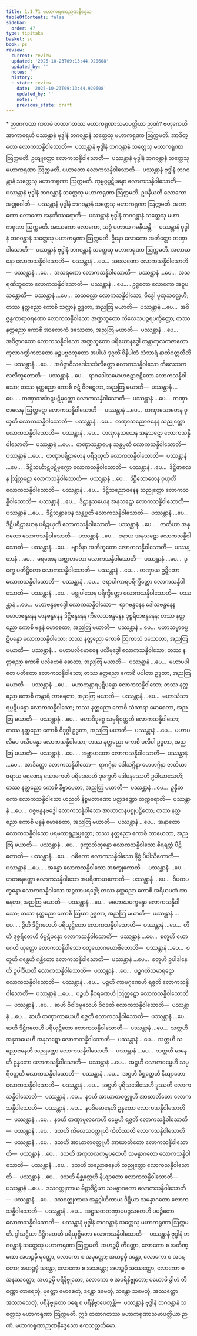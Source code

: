 ```yaml
---
title: 1.1.71 မဟာကရုဏာဉာဏနိဒ္ဒေသ
tableOfContents: false
sidebar:
  order: 47
type: tipitaka
basket: su
book: ps
review:
  current: review
  updated: '2025-10-23T09:13:44.920608'
  updated_by: ''
  notes: ''
  history:
  - state: review
    date: '2025-10-23T09:13:44.920608'
    updated_by: ''
    notes: ''
    previous_state: draft
---
```



<ReviewStatus review={frontmatter.review} showDetails={true} />

<HypothesisAnnotation frontmatter={frontmatter} />

<DynamicBreadcrumb />

<Paragraph type="center" book="ps">
* ဉာဏကထာ
</Paragraph>


<Division number="117" book="ps" e="ch" v="26" p="121">

<Paragraph number="681" book="ps">
ကတမံ <Emphasis>တထာဂတဿ မဟာကရုဏာသမာပတ္တိယာ ဉာဏံ?</Emphasis> ဗဟုကေဟိ အာကာရေဟိ ပဿန္တာနံ ဗုဒ္ဓါနံ ဘဂဝန္တာနံ သတ္တေသု မဟာကရုဏာ ဩက္ကမတိ. အာဒိတ္တော လောကသန္နိဝါသောတိ—  ပဿန္တာနံ ဗုဒ္ဓါနံ ဘဂဝန္တာနံ သတ္တေသု မဟာကရုဏာ ဩက္ကမတိ. ဥယျုတ္တော လောကသန္နိဝါသောတိ—  ပဿန္တာနံ ဗုဒ္ဓါနံ ဘဂဝန္တာနံ သတ္တေသု မဟာကရုဏာ ဩက္ကမတိ. ပယာတော လောကသန္နိဝါသောတိ—  ပဿန္တာနံ ဗုဒ္ဓါနံ ဘဂဝန္တာနံ သတ္တေသု မဟာကရုဏာ ဩက္ကမတိ. ကုမ္မဂ္ဂပ္ပဋိပန္နော လောကသန္နိဝါသောတိ—  ပဿန္တာနံ ဗုဒ္ဓါနံ ဘဂဝန္တာနံ သတ္တေသု မဟာကရုဏာ ဩက္ကမတိ. ဥပနီယတိ လောကော အဒ္ဓုဝေါတိ—  ပဿန္တာနံ ဗုဒ္ဓါနံ ဘဂဝန္တာနံ သတ္တေသု မဟာကရုဏာ ဩက္ကမတိ. အတာဏော လောကော အနဘိဿရောတိ—  ပဿန္တာနံ ဗုဒ္ဓါနံ ဘဂဝန္တာနံ သတ္တေသု မဟာကရုဏာ ဩက္ကမတိ. အဿကော လောကော, သဗ္ဗံ ပဟာယ ဂမနီယန္တိ—  ပဿန္တာနံ ဗုဒ္ဓါနံ ဘဂဝန္တာနံ သတ္တေသု မဟာကရုဏာ ဩက္ကမတိ. ဦနော လောကော အတိတ္တော တဏှာဒါသောတိ—  ပဿန္တာနံ ဗုဒ္ဓါနံ ဘဂဝန္တာနံ သတ္တေသု မဟာကရုဏာ ဩက္ကမတိ. အတာယနော လောကသန္နိဝါသောတိ—  ပဿန္တာနံ …ပေ…  အလေဏော လောကသန္နိဝါသောတိ—  ပဿန္တာနံ …ပေ…  အသရဏော လောကသန္နိဝါသောတိ—  ပဿန္တာနံ …ပေ…  အသရဏီဘူတော လောကသန္နိဝါသောတိ—  ပဿန္တာနံ …ပေ… .
</Paragraph>

<Paragraph number="682" book="ps">
ဥဒ္ဓတော လောကော အဝူပသန္တောတိ—  ပဿန္တာနံ …ပေ…  သသလ္လော လောကသန္နိဝါသော, ဝိဒ္ဓေါ ပုထုသလ္လေဟိ; တဿ နတ္ထညော ကောစိ သလ္လာနံ ဥဒ္ဓတာ, အညတြ မယာတိ—  ပဿန္တာနံ …ပေ…  အဝိဇ္ဇန္ဓကာရာဝရဏော လောကသန္နိဝါသော အဏ္ဍဘူတော ကိလေသပဉ္ဇရပက္ခိတ္တော; တဿ နတ္ထညော ကောစိ အာလောကံ ဒဿေတာ, အညတြ မယာတိ—  ပဿန္တာနံ …ပေ…  အဝိဇ္ဇာဂတော လောကသန္နိဝါသော အဏ္ဍဘူတော ပရိယောနဒ္ဓေါ တန္တာကုလကဇာတော ကုလာဂဏ္ဍိကဇာတော မုဉ္ဇပဗ္ဗဇဘူတော အပါယံ ဒုဂ္ဂတိံ ဝိနိပါတံ သံသာရံ နာတိဝတ္တတီတိ—  ပဿန္တာနံ …ပေ…  အဝိဇ္ဇာဝိသဒေါသသံလိတ္တော လောကသန္နိဝါသော ကိလေသကလလီဘူတောတိ—  ပဿန္တာနံ …ပေ…  ရာဂဒေါသမောဟဇဋာဇဋိတော လောကသန္နိဝါသော; တဿ နတ္ထညော ကောစိ ဇဋံ ဝိဇဋေတာ, အညတြ မယာတိ—  ပဿန္တာနံ …ပေ… .
</Paragraph>

<Paragraph number="683" book="ps">
တဏှာသင်္ဃာဋပဋိမုက္ကော လောကသန္နိဝါသောတိ—  ပဿန္တာနံ …ပေ…  တဏှာဇာလေန ဩတ္ထဋော လောကသန္နိဝါသောတိ—  ပဿန္တာနံ …ပေ…  တဏှာသောတေန ဝုယှတိ လောကသန္နိဝါသောတိ—  ပဿန္တာနံ …ပေ…  တဏှာသညောဇနေန သညုတ္တော လောကသန္နိဝါသောတိ—  ပဿန္တာနံ …ပေ…  တဏှာနုသယေန အနုသဋော လောကသန္နိဝါသောတိ—  ပဿန္တာနံ …ပေ…  တဏှာသန္တာပေန သန္တပ္ပတိ လောကသန္နိဝါသောတိ—  ပဿန္တာနံ …ပေ…  တဏှာပရိဠာဟေန ပရိဍယှတိ လောကသန္နိဝါသောတိ—  ပဿန္တာနံ …ပေ… .
</Paragraph>

<Paragraph number="684" book="ps">
ဒိဋ္ဌိသင်္ဃာဋပဋိမုက္ကော လောကသန္နိဝါသောတိ—  ပဿန္တာနံ …ပေ…  ဒိဋ္ဌိဇာလေန ဩတ္ထဋော လောကသန္နိဝါသောတိ—  ပဿန္တာနံ …ပေ…  ဒိဋ္ဌိသောတေန ဝုယှတိ လောကသန္နိဝါသောတိ—  ပဿန္တာနံ …ပေ…  ဒိဋ္ဌိသညောဇနေန သညုတ္တော လောကသန္နိဝါသောတိ—  ပဿန္တာနံ …ပေ…  ဒိဋ္ဌာနုသယေန အနုသဋော လောကသန္နိဝါသောတိ—  ပဿန္တာနံ …ပေ…  ဒိဋ္ဌိသန္တာပေန သန္တပ္ပတိ လောကသန္နိဝါသောတိ—  ပဿန္တာနံ …ပေ…  ဒိဋ္ဌိပရိဠာဟေန ပရိဍယှတိ လောကသန္နိဝါသောတိ—  ပဿန္တာနံ …ပေ… .
</Paragraph>

<Paragraph number="685" book="ps">
ဇာတိယာ အနုဂတော လောကသန္နိဝါသောတိ—  ပဿန္တာနံ …ပေ…  ဇရာယ အနုသဋော လောကသန္နိဝါသောတိ—  ပဿန္တာနံ …ပေ…  ဗျာဓိနာ အဘိဘူတော လောကသန္နိဝါသောတိ—  ပဿန္တာနံ …ပေ…  မရဏေန အဗ္ဘာဟတော လောကသန္နိဝါသောတိ—  ပဿန္တာနံ …ပေ…  ဒုက္ခေ ပတိဋ္ဌိတော လောကသန္နိဝါသောတိ—  ပဿန္တာနံ …ပေ… .
</Paragraph>

<Paragraph number="686" book="ps">
တဏှာယ ဥဍ္ဍိတော လောကသန္နိဝါသောတိ—  ပဿန္တာနံ …ပေ…  ဇရာပါကာရပရိက္ခိတ္တော လောကသန္နိဝါသောတိ—  ပဿန္တာနံ …ပေ…  မစ္စုပါသေန ပရိက္ခိတ္တော လောကသန္နိဝါသောတိ—  ပဿန္တာနံ …ပေ…  မဟာဗန္ဓနဗဒ္ဓေါ လောကသန္နိဝါသော—  ရာဂဗန္ဓနေန ဒေါသဗန္ဓနေန မောဟဗန္ဓနေန မာနဗန္ဓနေန ဒိဋ္ဌိဗန္ဓနေန ကိလေသဗန္ဓနေန ဒုစ္စရိတဗန္ဓနေန; တဿ နတ္ထညော ကောစိ ဗန္ဓနံ မောစေတာ, အညတြ မယာတိ—  ပဿန္တာနံ …ပေ…  မဟာသမ္ဗာဓပ္ပဋိပန္နော လောကသန္နိဝါသော; တဿ နတ္ထညော ကောစိ ဩကာသံ ဒဿေတာ, အညတြ မယာတိ—  ပဿန္တာနံ…  မဟာပလိဗောဓေန ပလိဗုဒ္ဓေါ လောကသန္နိဝါသော; တဿ နတ္ထညော ကောစိ ပလိဗောဓံ ဆေတာ, အညတြ မယာတိ—  ပဿန္တာနံ …ပေ…  မဟာပပါတေ ပတိတော လောကသန္နိဝါသော; တဿ နတ္ထညော ကောစိ ပပါတာ ဥဒ္ဓတာ, အညတြ မယာတိ—  ပဿန္တာနံ …ပေ…  မဟာကန္တာရပ္ပဋိပန္နော လောကသန္နိဝါသော; တဿ နတ္ထညော ကောစိ ကန္တာရံ တာရေတာ, အညတြ မယာတိ—  ပဿန္တာနံ …ပေ…  မဟာသံသာရပ္ပဋိပန္နော လောကသန္နိဝါသော; တဿ နတ္ထညော ကောစိ သံသာရာ မောစေတာ, အညတြ မယာတိ—  ပဿန္တာနံ …ပေ…  မဟာဝိဒုဂ္ဂေ သမ္ပရိဝတ္တတိ လောကသန္နိဝါသော; တဿ နတ္ထညော ကောစိ ဝိဒုဂ္ဂါ ဥဒ္ဓတာ, အညတြ မယာတိ—  ပဿန္တာနံ …ပေ…  မဟာပလိပေ ပလိပန္နော လောကသန္နိဝါသော; တဿ နတ္ထညော ကောစိ ပလိပါ ဥဒ္ဓတာ, အညတြ မယာတိ—  ပဿန္တာနံ …ပေ… .
</Paragraph>

<Paragraph number="687" book="ps">
အဗ္ဘာဟတော လောကသန္နိဝါသောတိ—  ပဿန္တာနံ …ပေ…  အာဒိတ္တော လောကသန္နိဝါသော—  ရာဂဂ္ဂိနာ ဒေါသဂ္ဂိနာ မောဟဂ္ဂိနာ ဇာတိယာ ဇရာယ မရဏေန သောကေဟိ ပရိဒေဝေဟိ ဒုက္ခေဟိ ဒေါမနဿေဟိ ဥပါယာသေဟိ; တဿ နတ္ထညော ကောစိ နိဗ္ဗာပေတာ, အညတြ မယာတိ—  ပဿန္တာနံ …ပေ…  ဥန္နီတကော လောကသန္နိဝါသော ဟညတိ နိစ္စမတာဏော ပတ္တဒဏ္ဍော တက္ကရောတိ—  ပဿန္တာနံ …ပေ…  ဝဇ္ဇဗန္ဓနဗဒ္ဓေါ လောကသန္နိဝါသော အာဃာတနပစ္စုပဋ္ဌိတော; တဿ နတ္ထညော ကောစိ ဗန္ဓနံ မောစေတာ, အညတြ မယာတိ—  ပဿန္တာနံ …ပေ…  အနာထော လောကသန္နိဝါသော ပရမကာရုညပ္ပတ္တော; တဿ နတ္ထညော ကောစိ တာယေတာ, အညတြ မယာတိ—  ပဿန္တာနံ …ပေ…  ဒုက္ခာဘိတုန္နော လောကသန္နိဝါသော စိရရတ္တံ ပီဠိတောတိ—  ပဿန္တာနံ …ပေ…  ဂဓိတော လောကသန္နိဝါသော နိစ္စံ ပိပါသိတောတိ—  ပဿန္တာနံ …ပေ… .
</Paragraph>

<Paragraph number="688" book="ps">
အန္ဓော လောကသန္နိဝါသော အစက္ခုကောတိ—  ပဿန္တာနံ …ပေ…  ဟတနေတ္တော လောကသန္နိဝါသော အပရိဏာယကောတိ—  ပဿန္တာနံ …ပေ…  ဝိပထပက္ခန္ဒော လောကသန္နိဝါသော အဉ္ဇသာပရဒ္ဓေါ; တဿ နတ္ထညော ကောစိ အရိယပထံ အာနေတာ, အညတြ မယာတိ—  ပဿန္တာနံ …ပေ…  မဟောဃပက္ခန္ဒော လောကသန္နိဝါသော; တဿ နတ္ထညော ကောစိ ဩဃာ ဥဒ္ဓတာ, အညတြ မယာတိ—  ပဿန္တာနံ …ပေ… .
</Paragraph>

</Division>
<Division number="118" book="ps" e="ch" v="26" p="124">

<Paragraph number="689" book="ps">
ဒွီဟိ ဒိဋ္ဌိဂတေဟိ ပရိယုဋ္ဌိတော လောကသန္နိဝါသောတိ—  ပဿန္တာနံ …ပေ…  တီဟိ ဒုစ္စရိတေဟိ ဝိပ္ပဋိပန္နော လောကသန္နိဝါသောတိ—  ပဿန္တာနံ …ပေ…  စတူဟိ ယောဂေဟိ ယုတ္တော လောကသန္နိဝါသော စတုယောဂယောဇိတောတိ—  ပဿန္တာနံ …ပေ…  စတူဟိ ဂန္ထေဟိ ဂန္ထိတော လောကသန္နိဝါသောတိ—  ပဿန္တာနံ …ပေ…  စတူဟိ ဥပါဒါနေဟိ ဥပါဒီယတိ လောကသန္နိဝါသောတိ—  ပဿန္တာနံ …ပေ…  ပဉ္စဂတိသမာရုဠှော လောကသန္နိဝါသောတိ—  ပဿန္တာနံ …ပေ…  ပဉ္စဟိ ကာမဂုဏေဟိ ရဇ္ဇတိ လောကသန္နိဝါသောတိ—  ပဿန္တာနံ …ပေ…  ပဉ္စဟိ နီဝရဏေဟိ ဩတ္ထဋော လောကသန္နိဝါသောတိ—  ပဿန္တာနံ …ပေ…  ဆဟိ ဝိဝါဒမူလေဟိ ဝိဝဒတိ လောကသန္နိဝါသောတိ—  ပဿန္တာနံ …ပေ…  ဆဟိ တဏှာကာယေဟိ ရဇ္ဇတိ လောကသန္နိဝါသောတိ—  ပဿန္တာနံ …ပေ…  ဆဟိ ဒိဋ္ဌိဂတေဟိ ပရိယုဋ္ဌိတော လောကသန္နိဝါသောတိ—  ပဿန္တာနံ …ပေ…  သတ္တဟိ အနုသယေဟိ အနုသဋော လောကသန္နိဝါသောတိ—  ပဿန္တာနံ …ပေ…  သတ္တဟိ သညောဇနေဟိ သညုတ္တော လောကသန္နိဝါသောတိ—  ပဿန္တာနံ …ပေ…  သတ္တဟိ မာနေဟိ ဥန္နတော လောကသန္နိဝါသောတိ—  ပဿန္တာနံ …ပေ…  အဋ္ဌဟိ လောကဓမ္မေဟိ သမ္ပရိဝတ္တတိ လောကသန္နိဝါသောတိ—  ပဿန္တာနံ …ပေ…  အဋ္ဌဟိ မိစ္ဆတ္တေဟိ နိယျာတော လောကသန္နိဝါသောတိ—  ပဿန္တာနံ …ပေ…  အဋ္ဌဟိ ပုရိသဒေါသေဟိ ဒုဿတိ လောကသန္နိဝါသောတိ—  ပဿန္တာနံ …ပေ…  နဝဟိ အာဃာတဝတ္ထူဟိ အာဃာတိတော လောကသန္နိဝါသောတိ—  ပဿန္တာနံ …ပေ…  နဝဝိဓမာနေဟိ ဥန္နတော လောကသန္နိဝါသောတိ—  ပဿန္တာနံ …ပေ…  နဝဟိ တဏှာမူလကေဟိ ဓမ္မေဟိ ရဇ္ဇတိ လောကသန္နိဝါသောတိ—  ပဿန္တာနံ …ပေ…  ဒသဟိ ကိလေသဝတ္ထူဟိ ကိလိဿတိ လောကသန္နိဝါသောတိ—  ပဿန္တာနံ …ပေ…  ဒသဟိ အာဃာတဝတ္ထူဟိ အာဃာတိတော လောကသန္နိဝါသောတိ—  ပဿန္တာနံ …ပေ…  ဒသဟိ အကုသလကမ္မပထေဟိ သမန္နာဂတော လောကသန္နိဝါသောတိ—  ပဿန္တာနံ …ပေ…  ဒသဟိ သညောဇနေဟိ သညုတ္တော လောကသန္နိဝါသောတိ—  ပဿန္တာနံ …ပေ…  ဒသဟိ မိစ္ဆတ္တေဟိ နိယျာတော လောကသန္နိဝါသောတိ—  ပဿန္တာနံ …ပေ…  ဒသဝတ္ထုကာယ မိစ္ဆာဒိဋ္ဌိယာ သမန္နာဂတော လောကသန္နိဝါသောတိ—  ပဿန္တာနံ …ပေ…  ဒသဝတ္ထုကာယ အန္တဂ္ဂါဟိကာယ ဒိဋ္ဌိယာ သမန္နာဂတော လောကသန္နိဝါသောတိ—  ပဿန္တာနံ …ပေ…  အဋ္ဌသတတဏှာပပဉ္စသတေဟိ ပပဉ္စိတော လောကသန္နိဝါသောတိ—  ပဿန္တာနံ ဗုဒ္ဓါနံ ဘဂဝန္တာနံ သတ္တေသု မဟာကရုဏာ ဩက္ကမတိ. ဒွါသဋ္ဌိယာ ဒိဋ္ဌိဂတေဟိ ပရိယုဋ္ဌိတော လောကသန္နိဝါသောတိ—  ပဿန္တာနံ ဗုဒ္ဓါနံ ဘဂဝန္တာနံ သတ္တေသု မဟာကရုဏာ ဩက္ကမတိ.
</Paragraph>

<Paragraph number="690" book="ps">
အဟဉ္စမှိ တိဏ္ဏော, လောကော စ အတိဏ္ဏော အဟဉ္စမှိ မုတ္တော, လောကော စ အမုတ္တော; အဟဉ္စမှိ ဒန္တော, လောကော စ အဒန္တော; အဟဉ္စမှိ သန္တော, လောကော စ အသန္တော; အဟဉ္စမှိ အဿတ္ထော, လောကော စ အနဿတ္ထော; အဟဉ္စမှိ ပရိနိဗ္ဗုတော, လောကော စ အပရိနိဗ္ဗုတော; ပဟောမိ ခွါဟံ တိဏ္ဏော တာရေတုံ, မုတ္တော မောစေတုံ, ဒန္တော ဒမေတုံ, သန္တော သမေတုံ, အဿတ္ထော အဿာသေတုံ, ပရိနိဗ္ဗုတော ပရေ စ ပရိနိဗ္ဗာပေတုန္တိ—  ပဿန္တာနံ ဗုဒ္ဓါနံ ဘဂဝန္တာနံ သတ္တေသု မဟာကရုဏာ ဩက္ကမတိ. ဣဒံ တထာဂတဿ မဟာကရုဏာသမာပတ္တိယာ ဉာဏံ.

</Paragraph>
</Division>

<Paragraph number="691" type="center" book="ps">
မဟာကရုဏာဉာဏနိဒ္ဒေသော ဧကသတ္တတိမော.
</Paragraph>